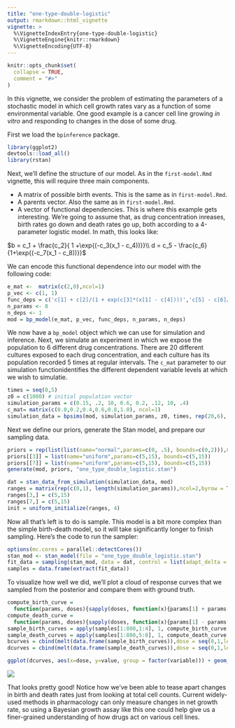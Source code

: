 ```yaml
---
title: "one-type-double-logistic"
output: rmarkdown::html_vignette
vignette: >
  %\VignetteIndexEntry{one-type-double-logistic}
  %\VignetteEngine{knitr::rmarkdown}
  %\VignetteEncoding{UTF-8}
---
```


```r
knitr::opts_chunk$set(
  collapse = TRUE,
  comment = "#>"
)
```

In this vignette, we consider the problem of estimating the parameters of a stochastic model in which cell growth rates vary as a function of some environmental variable. One good example is a cancer cell line growing *in vitro* and responding to changes in the dose of some drug.

First we load the `bpinference` package.

```r
library(ggplot2)
devtools::load_all()
library(rstan)
```

Next, we'll define the structure of our model. As in the `first-model.Rmd` vignette, this will require three main components.

* A matrix of possible birth events. This is the same as in `first-model.Rmd`.
* A parents vector. Also the same as in `first-model.Rmd`.
* A vector of functional dependencies. This is where this example gets interesting. We're going to assume that, as drug concentration inreases, birth rates go down and death rates go up, both according to a 4-parameter logistic model. In math, this looks like:

$b = c_1 + \frac{c_2}{ 1 +\exp{(-c_3(x_1 - c_4))}}\\ d = c_5 - \frac{c_6}{1+\exp{(-c_7(x_1 - c_8))}}$

We can encode this functional dependence into our model with the following code:

```r
e_mat <-  matrix(c(2,0),ncol=1)
p_vec <- c(1, 1)
func_deps = c('c[1] + c[2]/(1 + exp(c[3]*(x[1] - c[4])))','c[5] - c[6]/(1 + exp(c[7]*(x[1] - c[8])))') #double logistic functions
n_params <- 8
n_deps <- 1
mod = bp_model(e_mat, p_vec, func_deps, n_params, n_deps)
```

We now have a `bp_model` object which we can use for simulation and inference. Next, we simulate an experiment in which we expose the population to 6 different drug concentrations. There are 20 different cultures exposed to each drug concentration, and each culture has its population recorded 5 times at regular intervals. The `c_mat` parameter to our simulation functionidentifies the different dependent variable levels at which we wish to simulatie. 

```r
times = seq(0,5)
z0 = c(1000) # initial population vector
simulation_params = c(0.15, .2, 10, 0.6, 0.2, .12, 10, .4)
c_mat= matrix(c(0.0,0.2,0.4,0.6,0.8,1.0), ncol=1)
simulation_data = bpsims(mod, simulation_params, z0, times, rep(20,6), c_mat)
```

Next we define our priors, generate the Stan model, and prepare our sampling data.

```r
priors = rep(list(list(name="normal",params=c(0, .5), bounds=c(0,2))),8)
priors[[3]] = list(name="uniform",params=c(5,15), bounds=c(5,15))
priors[[7]] = list(name="uniform",params=c(5,15), bounds=c(5,15))
generate(mod, priors, "one_type_double_logistic.stan")

dat = stan_data_from_simulation(simulation_data, mod)
ranges = matrix(rep(c(0,1), length(simulation_params)),ncol=2,byrow = T)
ranges[3,] = c(5,15)
ranges[7,] = c(5,15)
init = uniform_initialize(ranges, 4)
```

Now all that's left is to do is sample. This model is a bit more complex than the simple birth-death model, so it will take significantly longer to finish sampling. Here's the code to run the sampler:

```r
options(mc.cores = parallel::detectCores())
stan_mod <- stan_model(file = "one_type_double_logistic.stan")
fit_data = sampling(stan_mod, data = dat, control = list(adapt_delta = 0.95), chains = 4, refresh = 1, init =init)
samples = data.frame(extract(fit_data))
```

To visualize how well we did, we'll plot a cloud of response curves that we sampled from the posterior and compare them with ground truth. 
```r
compute_birth_curve = 
  function(params, doses){sapply(doses, function(x){params[1] + params[2]/(1 + exp(params[3]*(x - params[4])))})}
compute_death_curve = 
  function(params, doses){sapply(doses, function(x){params[1] - params[2]/(1 + exp(params[3]*(x - params[4])))})}
sample_birth_curves = apply(samples[1:800,1:4], 1, compute_birth_curve, seq(0,1,length.out = 1000)) 
sample_death_curves = apply(samples[1:800,5:8], 1, compute_death_curve, seq(0,1,length.out = 1000)) 
bcurves = cbind(melt(data.frame(sample_birth_curves)),dose = seq(0,1,length.out = 1000))
dcurves = cbind(melt(data.frame(sample_death_curves)),dose = seq(0,1,length.out = 1000))

ggplot(dcurves, aes(x=dose, y=value, group = factor(variable))) + geom_line(aes(color="estimated death rate"),alpha=.03) + geom_line(data = bcurves,aes(color = "estimated birth rate"), alpha = .03) + ylab("parameter value") + geom_line(data = data.frame(cbind(dose = seq(0,1,length.out = 1000), value = compute_birth_curve(simulation_params[1:4],seq(0,1,length.out = 1000)),variable=1))) + geom_line(data = data.frame(cbind(dose = seq(0,1,length.out = 1000), value = compute_death_curve(simulation_params[5:8],seq(0,1,length.out = 1000)),variable=1))) + guides(colour = guide_legend(override.aes = list(alpha = 1)))
```

![](double_log_inference_plot.png)

That looks pretty good! Notice how we've been able to tease apart changes in birth and death rates just from looking at total cell counts. Current widely-used methods in pharmacology can only measure changes in net growth rate, so using a Bayesian growth assay like this one could help give us a finer-grained understanding of how drugs act on various cell lines.

